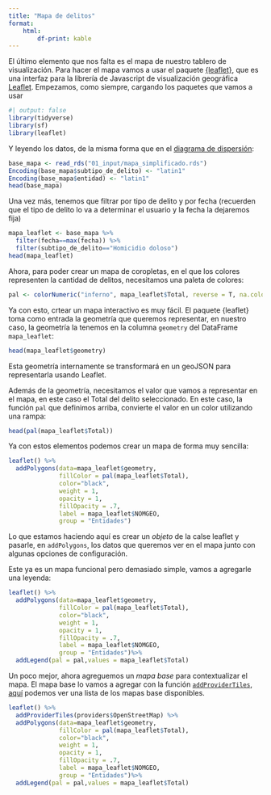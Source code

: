 ```yaml
---
title: "Mapa de delitos"
format: 
    html:
        df-print: kable
---
```


El último elemento que nos falta es el mapa de nuestro tablero de visualización. Para hacer el mapa vamos a usar el paquete [{leaflet}](https://rstudio.github.io/leaflet/), que es una interfaz para la librería de Javascript de visualización geográfica [Leaflet](https://leafletjs.com/). Empezamos, como siempre, cargando los paquetes que vamos a usar


```r
#| output: false
library(tidyverse)
library(sf)
library(leaflet)
```

Y leyendo los datos, de la misma forma que en el [diagrama de dispersión](scatter_plot.qmd):

```r
base_mapa <- read_rds("01_input/mapa_simplificado.rds")
Encoding(base_mapa$subtipo_de_delito) <- "latin1"
Encoding(base_mapa$entidad) <- "latin1"
head(base_mapa)
```


Una vez más, tenemos que filtrar por tipo de delito y por fecha (recuerden que el tipo de delito lo va a determinar el usuario y la fecha la dejaremos fija)


```r
mapa_leaflet <- base_mapa %>% 
  filter(fecha==max(fecha)) %>% 
  filter(subtipo_de_delito=="Homicidio doloso")
head(mapa_leaflet)
```

Ahora, para poder crear un mapa de coropletas, en el que los colores representen la cantidad de delitos, necesitamos una paleta de colores:

```r
pal <- colorNumeric("inferno", mapa_leaflet$Total, reverse = T, na.color = NA)
```

Ya con esto, crtear un mapa interactivo es muy fácil. El paquete {leaflet} toma como entrada la geometría que queremos representar, en nuestro caso, la geometría la tenemos en la columna `geometry` del DataFrame `mapa_leaflet`:

```r
head(mapa_leaflet$geometry)
```

Esta geometría internamente se transformará en un geoJSON para representarla usando Leaflet.

Además de la geometría, necesitamos el valor que vamos a representar en el mapa, en este caso el Total del delito seleccionado. En este caso, la función `pal` que definimos arriba, convierte el valor en un color utilizando una rampa:

```r
head(pal(mapa_leaflet$Total))
```

Ya con estos elementos podemos crear un mapa de forma muy sencilla:

```r
leaflet() %>% 
  addPolygons(data=mapa_leaflet$geometry,
              fillColor = pal(mapa_leaflet$Total),
              color="black",
              weight = 1,
              opacity = 1,
              fillOpacity = .7,
              label = mapa_leaflet$NOMGEO,
              group = "Entidades")
```

Lo que estamos haciendo aquí es crear un _objeto_ de la calse leaflet y pasarle, en `addPolygons`, los datos que queremos ver en el mapa junto con algunas opciones de configuración.

Este ya es un mapa funcional pero demasiado simple, vamos a agregarle una leyenda:

```r
leaflet() %>% 
  addPolygons(data=mapa_leaflet$geometry,
              fillColor = pal(mapa_leaflet$Total),
              color="black",
              weight = 1,
              opacity = 1,
              fillOpacity = .7,
              label = mapa_leaflet$NOMGEO,
              group = "Entidades")%>% 
  addLegend(pal = pal,values = mapa_leaflet$Total)
```

Un poco mejor, ahora agreguemos un _mapa base_ para contextualizar el mapa. El mapa base lo vamos a agregar con la función [`addProviderTiles`](https://www.rdocumentation.org/packages/leaflet/versions/2.1.1/topics/addProviderTiles), [aquí](https://leaflet-extras.github.io/leaflet-providers/preview/) podemos ver una lista de los mapas base disponibles.

```r
leaflet() %>% 
  addProviderTiles(providers$OpenStreetMap) %>% 
  addPolygons(data=mapa_leaflet$geometry,
              fillColor = pal(mapa_leaflet$Total),
              color="black",
              weight = 1,
              opacity = 1,
              fillOpacity = .7,
              label = mapa_leaflet$NOMGEO,
              group = "Entidades")%>% 
  addLegend(pal = pal,values = mapa_leaflet$Total)
```